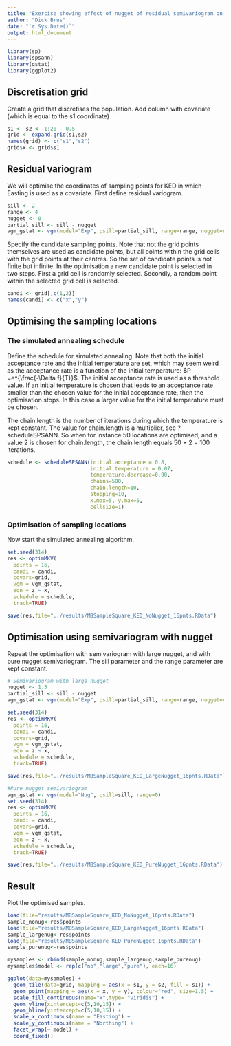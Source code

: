 ```yaml
---
title: "Exercise showing effect of nugget of residual semivariogram on optimised sampling pattern for kriging with an external drift"
author: "Dick Brus"
date: "`r Sys.Date()`"
output: html_document
---
```


```r
library(sp)
library(spsann)
library(gstat)
library(ggplot2)
```

## Discretisation grid

Create a grid that discretises the population. Add column with covariate (which is equal to the s1 coordinate)

```r
s1 <- s2 <- 1:20 - 0.5
grid <- expand.grid(s1,s2)
names(grid) <- c("s1","s2")
grid$x <- grid$s1
```

## Residual variogram

We will optimise the coordinates of sampling points for KED in which Easting is used as a covariate. First define residual variogram.

```r
sill <- 2
range <- 4
nugget <- 0
partial_sill <- sill - nugget
vgm_gstat <- vgm(model="Exp", psill=partial_sill, range=range, nugget=nugget)
```

Specify the candidate sampling points. Note that not the grid points themselves are used as candidate points, but all points within the grid cells with the grid points at their centres. So the set of candidate points is not finite but infinite. In the optimisation a new candidate point is selected in two steps. First a grid cell is randomly selected. Secondly, a random point within the selected grid cell is selected.

```r
candi <- grid[,c(1,2)]
names(candi) <- c("x","y")
```

## Optimising the sampling locations

### The simulated annealing schedule

Define the schedule for simulated annealing. Note that both the initial acceptance rate  and the initial temperature are set, which may seem weird as the acceptance rate is a function of the initial temperature: $P =e^{\frac{-\Delta f}{T}}$. The initial acceptance rate is used as a threshold value. If an initial temperature is chosen that leads to an acceptance rate smaller than the chosen value for the initial acceptance rate, then the optimisation stops. In this case a larger value for the initial temperature must be chosen.

The chain.length is the number of iterations during which the temperature is kept constant. The value for chain.length is a multiplier, see ?scheduleSPSANN. So when for instance 50 locations are optimised, and a value 2 is chosen for chain.length, the chain length equals 50 $\times$ 2 = 100 iterations. 

```r
schedule <- scheduleSPSANN(initial.acceptance = 0.8,
                           initial.temperature = 0.07,
                           temperature.decrease=0.90,
                           chains=500,
                           chain.length=10,
                           stopping=10,
                           x.max=5, y.max=5,
                           cellsize=1)
```

### Optimisation of sampling locations

Now start the simulated annealing algorithm.

```r
set.seed(314)
res <- optimMKV(
  points = 16, 
  candi = candi, 
  covars=grid, 
  vgm = vgm_gstat,
  eqn = z ~ x, 
  schedule = schedule,
  track=TRUE)

save(res,file="../results/MBSampleSquare_KED_NoNugget_16pnts.RData")
```

## Optimisation using semivariogram with nugget

Repeat the optimisation with semivariogram with large nugget, and with pure nugget semivariogram. The sill parameter and the range parameter are kept constant.

```r
# Semivariogram with large nugget
nugget <- 1.5
partial_sill <- sill - nugget
vgm_gstat <- vgm(model="Exp", psill=partial_sill, range=range, nugget=nugget)

set.seed(314)
res <- optimMKV(
  points = 16, 
  candi = candi, 
  covars=grid, 
  vgm = vgm_gstat,
  eqn = z ~ x, 
  schedule = schedule,
  track=TRUE)

save(res,file="../results/MBSampleSquare_KED_LargeNugget_16pnts.RData")

#Pure nugget semivariogram
vgm_gstat <- vgm(model="Nug", psill=sill, range=0)
set.seed(314)
res <- optimMKV(
  points = 16, 
  candi = candi, 
  covars=grid, 
  vgm = vgm_gstat,
  eqn = z ~ x, 
  schedule = schedule,
  track=TRUE)

save(res,file="../results/MBSampleSquare_KED_PureNugget_16pnts.RData")
```


## Result

Plot the optimised samples.

```r
load(file="results/MBSampleSquare_KED_NoNugget_16pnts.RData")
sample_nonug<-res$points
load(file="results/MBSampleSquare_KED_LargeNugget_16pnts.RData")
sample_largenug<-res$points
load(file="results/MBSampleSquare_KED_PureNugget_16pnts.RData")
sample_purenug<-res$points

mysamples <- rbind(sample_nonug,sample_largenug,sample_purenug)
mysamples$model <- rep(c("no","large","pure"), each=16)

ggplot(data=mysamples) +
  geom_tile(data=grid, mapping = aes(x = s1, y = s2, fill = s1)) +
  geom_point(mapping = aes(x = x, y = y), colour="red", size=1.5) +
  scale_fill_continuous(name="x",type= "viridis") +
  geom_vline(xintercept=c(5,10,15)) +
  geom_hline(yintercept=c(5,10,15)) +
  scale_x_continuous(name = "Easting") +
  scale_y_continuous(name = "Northing") +
  facet_wrap(~ model) +
  coord_fixed()
```

